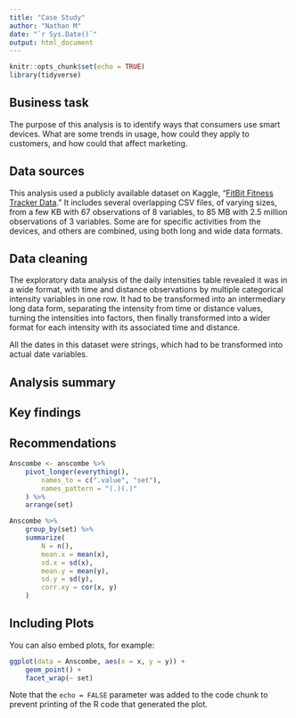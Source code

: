 ```yaml
---
title: "Case Study"
author: "Nathan M"
date: "`r Sys.Date()`"
output: html_document
---
```


```r
knitr::opts_chunk$set(echo = TRUE)
library(tidyverse)
```

## Business task

The purpose of this analysis is to identify ways that consumers use smart devices. What are some trends in usage, how could they apply to customers, and how could that affect marketing.

## Data sources

This analysis used a publicly available dataset on Kaggle, "[FitBit Fitness Tracker Data](https://www.kaggle.com/datasets/arashnic/fitbit)." It includes several overlapping CSV files, of varying sizes, from a few KB with 67 observations of 8 variables, to 85 MB with 2.5 million observations of 3 variables. Some are for specific activities from the devices, and others are combined, using both long and wide data formats.

## Data cleaning

The exploratory data analysis of the daily intensities table revealed it was in a wide format, with time and distance observations by multiple categorical intensity variables in one row. It had to be transformed into an intermediary long data form, separating the intensity from time or distance values, turning the intensities into factors, then finally transformed into a wider format for each intensity with its associated time and distance.

All the dates in this dataset were strings, which had to be transformed into actual date variables.

## Analysis summary

## Key findings

## Recommendations

```r
Anscombe <- anscombe %>%
	pivot_longer(everything(),
		names_to = c(".value", "set"),
		names_pattern = "(.)(.)"
	) %>%
	arrange(set)

Anscombe %>%
	group_by(set) %>%
	summarize(
		N = n(), 
		mean.x = mean(x), 
		sd.x = sd(x), 
		mean.y = mean(y), 
		sd.y = sd(y), 
		corr.xy = cor(x, y)
	)
```

## Including Plots

You can also embed plots, for example:

```r
ggplot(data = Anscombe, aes(x = x, y = y)) +
	geom_point() +
	facet_wrap(~ set)
```

Note that the `echo = FALSE` parameter was added to the code chunk to prevent printing of the R code that generated the plot.
